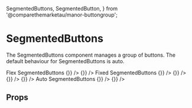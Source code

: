   SegmentedButtons,
  SegmentedButton,
} from '@comparethemarketau/manor-buttongroup';

<Meta
  title="Components|ButtonGroup/SegmentedButtons/SegmentedButtons"
  component={SegmentedButtons}
/>

# SegmentedButtons

The SegmentedButtons component manages a group of buttons. The default behaviour for SegmentedButtons is auto.

<Preview>
  <Story name="Flex SegmentedButtons">
    <FluidContainer>
      <Row>
        <Column>
          <Typography variant="h3">
            Flex SegmentedButtons
          </Typography>
        </Column>
      </Row>
      <Row>
        <Column>
          <SegmentedButtons
            label="Flex width SegmentedButtons with an even number of buttons"
            flex
            buttonsContent={[
              { title: 'button1', value: 1 },
              { title: 'button2', value: 2 },
              { title: 'button3', value: 3 },
              { title: 'button4', value: 4 },
            ]}
            name="SegmentedButtons"
            handleToggle={() => {}}
          />
        </Column>
      </Row>
      <Row>
        <Column>
          <SegmentedButtons
            label="Flex width Segmented buttons with an odd number of buttons"
            flex
            buttonsContent={[
              { title: 'button1', value: 1 },
              { title: 'button2', value: 2 },
              { title: 'button3', value: 3 },
            ]}
            name="SegmentedButtons"
            handleToggle={() => {}}
          />
        </Column>
      </Row>
    </FluidContainer>
  </Story>
</Preview>

<Preview>
  <Story name="Fixed SegmentedButtons">
    <FluidContainer>
      <Row>
        <Column>
          <Typography variant="h3">
            Fixed SegmentedButtons
          </Typography>
        </Column>
      </Row>
      <Row>
        <Column>
          <SegmentedButtons
            label="Fixed width SegmentedButtons with an even number of buttons"
            fixed
            buttonsContent={[
              { title: 'button1', value: 1 },
              { title: 'button2', value: 2 },
              { title: 'button3', value: 3 },
              { title: 'button4', value: 4 },
            ]}
            name="SegmentedButtons"
            handleToggle={() => {}}
          />
        </Column>
      </Row>
      <Row>
        <Column>
          <SegmentedButtons
            label="Fixed custom width Segmented buttons with an even number of buttons"
            fixed
            contentWidth="100px"
            buttonsContent={[
              { title: 'button1', value: 1 },
              { title: 'button2', value: 2 },
              { title: 'button3', value: 3 },
              { title: 'button4', value: 4 },
            ]}
            name="SegmentedButtons"
            handleToggle={() => {}}
          />
        </Column>
      </Row>
      <Row>
        <Column>
          <SegmentedButtons
            label="Fixed width SegmentedButtons with an odd number of buttons"
            fixed
            buttonsContent={[
              { title: 'button1', value: 1 },
              { title: 'button2', value: 2 },
              { title: 'button3', value: 3 },
            ]}
            name="SegmentedButtons"
            handleToggle={() => {}}
          />
        </Column>
      </Row>
      <Row>
        <Column>
          <SegmentedButtons
            label="Fixed customed width SegmentedButtons with an odd number of buttons"
            fixed
            contentWidth="100px"
            buttonsContent={[
              { title: 'button1', value: 1 },
              { title: 'button2', value: 2 },
              { title: 'button3', value: 3 },
            ]}
            name="SegmentedButtons"
            handleToggle={() => {}}
          />
        </Column>
      </Row>
    </FluidContainer>
  </Story>
</Preview>

<Preview>
  <Story name="Auto SegmentedButtons">
    <FluidContainer>
      <Row>
        <Column>
          <Typography variant="h3">
            Auto SegmentedButtons
          </Typography>
        </Column>
      </Row>
      <Row>
        <Column>
          <SegmentedButtons
            label="Auto width SegmentedButtons with and even number of buttons"
            auto
            buttonsContent={[
              { title: 'button1', value: 1 },
              { title: 'button2 button2', value: 2 },
              { title: 'button3 button3 button3', value: 3 },
              { title: 'button4 button4', value: 4 },
            ]}
            name="SegmentedButtons"
            handleToggle={() => {}}
          />
        </Column>
      </Row>
      <Row>
        <Column>
          <SegmentedButtons
            label="Auto width SegmentedButtons with an odd number of buttons"
            auto
            buttonsContent={[
              { title: 'button1', value: 1 },
              { title: 'button2 button2', value: 2 },
              { title: 'button3 button3 button3', value: 3 },
            ]}
            name="SegmentedButtons"
            handleToggle={() => {}}
          />
        </Column>
      </Row>
    </FluidContainer>
  </Story>
</Preview>

## Props

<Props of={SegmentedButtons} />
